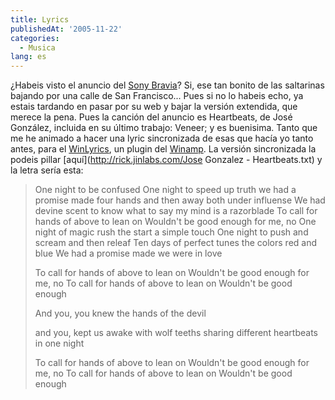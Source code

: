 ```yaml
---
title: Lyrics
publishedAt: '2005-11-22'
categories:
  - Musica
lang: es
---
```


¿Habeis visto el anuncio del [Sony Bravia](http://www.bravia-advert.com/)? Si, ese tan bonito de las saltarinas bajando por una calle de San Francisco... Pues si no lo habeis echo, ya estais tardando en pasar por su web y bajar la versión extendida, que merece la pena. Pues la canción del anuncio es Heartbeats, de José González, incluida en su último trabajo: Veneer; y es buenisima. Tanto que me he animado a hacer una lyric sincronizada de esas que hacía yo tanto antes, para el [WinLyrics](http://www.winlyrics.com/), un plugin del [Winamp](http://www.winamp.com/). La versión sincronizada la podeis pillar \[aquí]\(http://rick.jinlabs.com/Jose Gonzalez - Heartbeats.txt) y la letra sería esta:

> One night to be confused One night to speed up truth we had a promise made four hands and then away both under influense We had devine scent to know what to say my mind is a razorblade To call for hands of above to lean on Wouldn't be good enough for me, no One night of magic rush the start a simple touch One night to push and scream and then releaf Ten days of perfect tunes the colors red and blue We had a promise made we were in love
>
> To call for hands of above to lean on Wouldn't be good enough for me, no To call for hands of above to lean on Wouldn't be good enough
>
> And you, you knew the hands of the devil
>
> and you, kept us awake with wolf teeths sharing different heartbeats in one night
>
> To call for hands of above to lean on Wouldn't be good enough for me, no To call for hands of above to lean on Wouldn't be good enough
